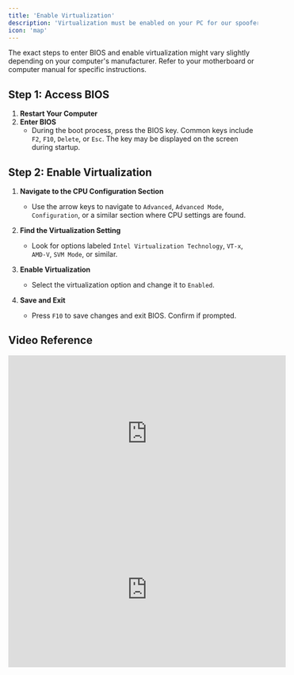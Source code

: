 ```yaml
---
title: 'Enable Virtualization'
description: 'Virtualization must be enabled on your PC for our spoofer to work'
icon: 'map'
---
```


<Note>
The exact steps to enter BIOS and enable virtualization might vary slightly depending on your computer's manufacturer. Refer to your motherboard or computer manual for specific instructions.
</Note>

## Step 1: Access BIOS

1. **Restart Your Computer**
2. **Enter BIOS**
    - During the boot process, press the BIOS key. Common keys include `F2`, `F10`, `Delete`, or `Esc`. The key may be displayed on the screen during startup.

## Step 2: Enable Virtualization

1. **Navigate to the CPU Configuration Section**
    - Use the arrow keys to navigate to `Advanced`, `Advanced Mode`, `Configuration`, or a similar section where CPU settings are found.

2. **Find the Virtualization Setting**
    - Look for options labeled `Intel Virtualization Technology`, `VT-x`, `AMD-V`, `SVM Mode`, or similar.

3. **Enable Virtualization**
    - Select the virtualization option and change it to `Enabled`.

4. **Save and Exit**
    - Press `F10` to save changes and exit BIOS. Confirm if prompted.

## Video Reference
<iframe
  width="560"
  height="315"
  src="https://www.youtube.com/embed/LQIyowZMiY8"
  title="YouTube video player"
  frameBorder="0"
  allow="accelerometer; autoplay; clipboard-write; encrypted-media; gyroscope; picture-in-picture"
  allowFullScreen
  style={{ width: '100%', borderRadius: '0.5rem' }}
></iframe>
<br/>
<iframe
  width="560"
  height="315"
  src="https://www.youtube.com/embed/t8f-zw_wcWM"
  title="YouTube video player"
  frameBorder="0"
  allow="accelerometer; autoplay; clipboard-write; encrypted-media; gyroscope; picture-in-picture"
  allowFullScreen
  style={{ width: '100%', borderRadius: '0.5rem' }}
></iframe>
